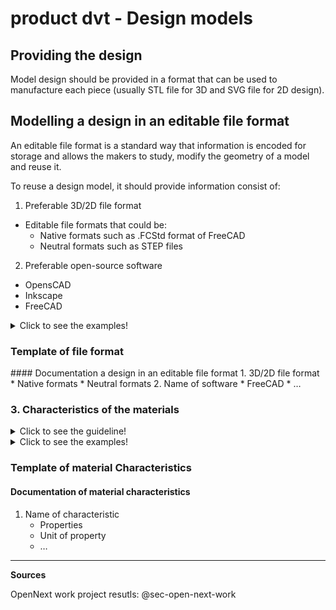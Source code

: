 

# product dvt - Design models

## Providing the design

Model design should be provided in a format that can be used to manufacture each piece (usually STL file for 3D and SVG file for 2D design).


## Modelling a design in an editable file format 

 
An editable file format is a standard way that information is encoded for storage and allows the makers to study, modify the geometry of a model and reuse it.


To reuse a design model, it should provide information consist of:

 1. Preferable 3D/2D file format
   - Editable file formats that could be:
     - Native formats such as .FCStd format of FreeCAD 
     - Neutral formats such as STEP files
 2. Preferable open-source software 
   - OpensCAD
   - Inkscape
   - FreeCAD


<details>
  <summary>Click to see the examples!</summary>
 
#### *Example of editable file formats:* 

*1. [Farmbot, Native CAD files](https://genesis.farm.bot/v1.5/Extras/cad)*

*2. [MIT Emergency Ventilator, Neutral CAD files](https://e-vent.mit.edu/resources/downloads/)*

*3. Types of CAD format of [transmagic](https://transmagic.com/cad-formats/)*
</details>

### Template of file format

 #### Documentation a design in an editable file format
  1. 3D/2D file format
     * Native formats
     * Neutral formats
  2. Name of software
     * FreeCAD
     * ...

 
### **3. Characteristics of the materials**
<details>
  <summary>Click to see the guideline!</summary>
 
- **Definition:** *The characteristics of the materials are those that identify the reactions of materials reactions to heat, electricity, light, force, etc.* 

  - *Selection of materials  based on factors including properties for [behavioral](https://github.com/OPEN-NEXT/wp2.3_template/tree/main/Documentation/3.%20Design/Behavioral%20model) analysis, [environmental impact](https://github.com/OPEN-NEXT/wp2.3_Guideline-for-documentation-of-OSH-design-reuse/tree/main/Documentation/8.%20Disposal), [manufacturing](https://github.com/OPEN-NEXT/wp2.3_template/tree/main/Documentation/4.%20Manufacturing) processes in design reuse.* 

```
  The material characteristics of mechanical parts consist of: 
  
  1- Identifying the kind of characteristics and their properties: 
  
    - Mechanical characteristics like hardness, elasticity, plasticity, toughness, etc. 
    - Manufacturing properties like castability, machinability rating, etc.
    - Thermal characteristics like melting point, thermal conductivity, etc.
    - Electrical characteristics like electrical resistivity and conductibility, etc.
    - Chemical properties like corrosion resistance, surface tension, etc.
     
  ```
  </details>
  
  <details>
  <summary>Click to see the examples!</summary>
 
  #### *Example of material characteristics*:
  
*Figure below shows some physical properties of superalloy base elements.*

![Image of material characteristics](img/material_characteristics_example.jpg)

> Source: Kutz, M. ed., 2002. Handbook of materials selection. John Wiley & Sons.
  </details>
  
### Template of material Characteristics
 
  #### Documentation of material characteristics
  1. Name of characteristic
     * Properties
     * Unit of property
     * ...
 
 
 ------------------------------------------------------------------------

**Sources**

OpenNext work project resutls: @sec-open-next-work

